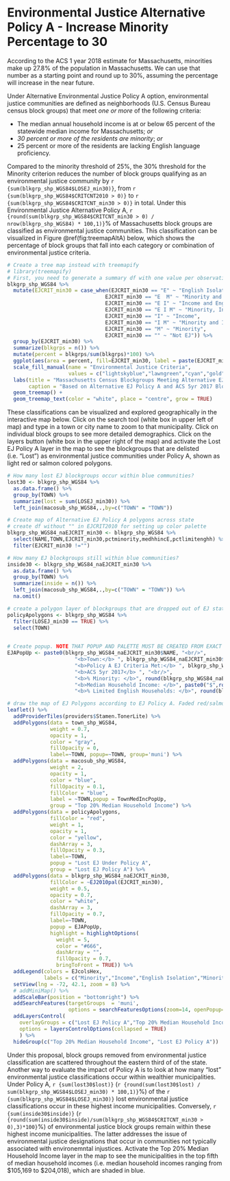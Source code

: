 # Environmental Justice Alternative Policy A - Increase Minority Percentage to 30

According to the ACS 1 year 2018 estimate for Massachusetts, minorities make up 27.8% of the population in Massachusetts. We can use that number as a starting point and round up to 30%, assuming the percentage will increase in the near future. 

Under Alternative Environmental Justice Policy A option, environmental justice communities are defined as neighborhoods (U.S. Census Bureau census block groups) that meet *one or more* of the following criteria: 

* The median annual household income is at or below 65 percent of the statewide median income for Massachusetts; *or*
* *30 percent or more of the residents are minority*; *or*
* 25 percent or more of the residents are lacking English language proficiency.

Compared to the minority threshold of 25%, the 30% threshold for the Minority criterion reduces the number of block groups qualifying as an environmental justice community by `r {sum(blkgrp_shp_WGS84$LOSEJ_min30)}`, from `r {sum(blkgrp_shp_WGS84$CRITCNT2010 > 0)}` to `r {sum(blkgrp_shp_WGS84$CRITCNT_min30 > 0)}` in total. Under this Environmental Justice Alternative Policy A, `r {round(sum(blkgrp_shp_WGS84$CRITCNT_min30 > 0) / nrow(blkgrp_shp_WGS84) * 100,1)}`% of Massachusetts block groups are classified as environmental justice communities. This classification can be visualized in Figure \@ref(fig:treemapAltA) below, which shows the percentage of block groups that fall into each category or combination of environmental justice criteria.

```r
# Create a tree map instead with treemapify
# library(treemapify)
# First, you need to generate a summary df with one value per observation or EJ criterion
blkgrp_shp_WGS84 %>% 
  mutate(EJCRIT_min30 = case_when(EJCRIT_min30 == "E" ~ "English Isolation",
                                EJCRIT_min30 == "E  M" ~ "Minority and English Isolation", 
                                EJCRIT_min30 == "E I" ~ "Income and English Isolation",
                                EJCRIT_min30 == "E I M" ~ "Minority, Income, and English Isolation",
                                EJCRIT_min30 == "I" ~ "Income",
                                EJCRIT_min30 == "I M" ~ "Minority and Income",
                                EJCRIT_min30 == "M" ~ "Minority",
                                EJCRIT_min30 == "" ~ "Not EJ")) %>% 
  group_by(EJCRIT_min30) %>% 
  summarize(blkgrps = n()) %>% 
  mutate(percent = blkgrps/sum(blkgrps)*100) %>% 
  ggplot(aes(area = percent, fill=EJCRIT_min30, label = paste(EJCRIT_min30,paste(round(percent,1),"%"),sep="\n"))) + 
  scale_fill_manual(name = "Environmental Justice Criteria", 
                    values = c("lightskyblue","lawngreen","cyan","gold","deeppink","darkgreen","navyblue","gray88")) +
  labs(title = "Massachusetts Census Blockgroups Meeting Alternative EJ Policy A Criteria",
       caption = "Based on Alternative EJ Policy A and ACS 5yr 2017 Blockgroup Estimates") +
  geom_treemap() + 
  geom_treemap_text(color = "white", place = "centre", grow = TRUE)
```

These classifications can be visualized and explored geographically in the interactive map below. Click on the search tool (white box in upper left of map) and type in a town or city name to zoom to that municipality. Click on individual block groups to see more detailed demographics. Click on the layers button (white box in the upper right of the map) and activate the Lost EJ Policy A layer in the map to see the blockgroups that are delisted (i.e. "Lost") as environmental justice communities under Policy A, shown as light red or salmon colored polygons. 

```r
# How many lost EJ blockgroups occur within blue communities?
lost30 <- blkgrp_shp_WGS84 %>% 
  as.data.frame() %>% 
  group_by(TOWN) %>% 
  summarize(lost = sum(LOSEJ_min30)) %>% 
  left_join(macosub_shp_WGS84,.,by=c("TOWN" = "TOWN"))

# Create map of Alternative EJ Policy A polygons across state
# create df without "" in EJCRIT2010 for setting up color palette
blkgrp_shp_WGS84_naEJCRIT_min30 <- blkgrp_shp_WGS84 %>%
  select(NAME,TOWN,EJCRIT_min30,pctminority,medhhincE,pctlimitenghh) %>% 
  filter(EJCRIT_min30 !="")

# How many EJ blockgroups still within blue communities?
inside30 <- blkgrp_shp_WGS84_naEJCRIT_min30 %>% 
  as.data.frame() %>% 
  group_by(TOWN) %>% 
  summarize(inside = n()) %>% 
  left_join(macosub_shp_WGS84,.,by=c("TOWN" = "TOWN")) %>% 
  na.omit()

# create a polygon layer of blockgroups that are dropped out of EJ status by criteria change
policyApolygons <- blkgrp_shp_WGS84 %>% 
  filter(LOSEJ_min30 == TRUE) %>% 
  select(TOWN)
  

# Create popup. NOTE THAT POPUP AND PALETTE MUST BE CREATED FROM EXACT SAME DF AS USED IN leaflet() MAP. OTHERWISE, POPUPS WILL SHOW UP IN THE WRONG LOCATION!
EJAPopUp <- paste0(blkgrp_shp_WGS84_naEJCRIT_min30$NAME, "<br/>",
                      "<b>Town:</b> ", blkgrp_shp_WGS84_naEJCRIT_min30$TOWN, "<br/>",
                      "<b>Policy A EJ Criteria Met:</b> ", blkgrp_shp_WGS84_naEJCRIT_min30$EJCRIT_min30, "<br/>",
                      "<b>ACS 5yr 2017</b> ", "<br/>",
                      "<b>% Minority: </b>", round(blkgrp_shp_WGS84_naEJCRIT_min30$pctminority,1),"<br/>",
                      "<b>Median Household Income: </b>", paste0("$",round(blkgrp_shp_WGS84_naEJCRIT_min30$medhhincE)),"<br/>",
                      "<b>% Limited English Households: </b>", round(blkgrp_shp_WGS84_naEJCRIT_min30$pctlimitenghh,1))

# draw the map of EJ Polygons according to EJ Policy A. Faded red/salmong colored polygons represent blockgroups that lose EJ status when the minority threshold is changed from 25% to 30%. 
leaflet() %>% 
  addProviderTiles(providers$Stamen.TonerLite) %>% 
  addPolygons(data = town_shp_WGS84,
              weight = 0.7,
              opacity = 1,
              color = "gray",
              fillOpacity = 0,
              label=~TOWN, popup=~TOWN, group='muni') %>% 
  addPolygons(data = macosub_shp_WGS84,
              weight = 2,
              opacity = 1,
              color = "blue",
              fillOpacity = 0.1,
              fillColor = "blue",
              label = ~TOWN,popup = TownMedIncPopUp,
              group = "Top 20% Median Household Income") %>% 
  addPolygons(data = policyApolygons,
              fillColor = "red",
              weight = 1,
              opacity = 1,
              color = "yellow",
              dashArray = 3,
              fillOpacity = 0.3,
              label=~TOWN,
              popup = "Lost EJ Under Policy A",
              group = "Lost EJ Policy A") %>% 
  addPolygons(data = blkgrp_shp_WGS84_naEJCRIT_min30,
              fillColor = ~EJ2010pal(EJCRIT_min30), 
              weight = 0.5,
              opacity = 0.7,
              color = "white",
              dashArray = 3,
              fillOpacity = 0.7,
              label=~TOWN, 
              popup = EJAPopUp,
              highlight = highlightOptions(
                weight = 5,
                color = "#666",
                dashArray = "",
                fillOpacity = 0.7,
                bringToFront = TRUE)) %>% 
  addLegend(colors = EJcolsHex, 
            labels = c("Minority","Income","English Isolation","Minority and Income","Minority and English Isolation","Income and English Isolation","Minority, Income, and English Isolation"), title = "Environmental Justice Populations", position = "bottomleft") %>% 
  setView(lng = -72, 42.1, zoom = 8) %>% 
  # addMiniMap() %>% 
  addScaleBar(position = "bottomright") %>% 
  addSearchFeatures(targetGroups  = 'muni', 
                    options = searchFeaturesOptions(zoom=14, openPopup=TRUE, hideMarkerOnCollapse=T)) %>% 
  addLayersControl(
    overlayGroups = c("Lost EJ Policy A","Top 20% Median Household Income"),
    options = layersControlOptions(collapsed = TRUE)
    ) %>% 
  hideGroup(c("Top 20% Median Household Income", "Lost EJ Policy A"))
```

Under this proposal, block groups removed from environmental justice classification are scattered throughout the eastern third of of the state. Another way to evaluate the impact of Policy A is to look at how many "lost" environmental justice classifications occur within wealthier municipalities. Under Policy A, `r {sum(lost30$lost)}` (`r {round(sum(lost30$lost) / sum(blkgrp_shp_WGS84$LOSEJ_min30) * 100,1)}`%) of the `r {sum(blkgrp_shp_WGS84$LOSEJ_min30)}` lost environmental justice classifications occur in these highest income municipalities. Conversely, `r {sum(inside30$inside)}` (`r {round(sum(inside30$inside)/sum(blkgrp_shp_WGS84$CRITCNT_min30 > 0),3)*100}`%) of environmental justice block groups remain within these highest income municipalities. The latter addresses the issue of environmental justice designations that occur in communities not typically associated with environemntal injustices. Activate the Top 20% Median Household Income layer in the map to see the municipalities in the top fifth of median household incomes (i.e. median household incomes ranging from \$105,169 to \$204,018), which are shaded in blue. 

